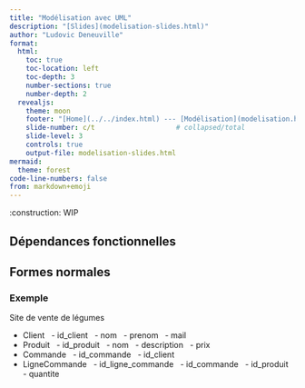 ```yaml
---
title: "Modélisation avec UML"
description: "[Slides](modelisation-slides.html)"
author: "Ludovic Deneuville"
format: 
  html:
    toc: true
    toc-location: left
    toc-depth: 3
    number-sections: true
    number-depth: 2
  revealjs:
    theme: moon
    footer: "[Home](../../index.html) --- [Modélisation](modelisation.html)"
    slide-number: c/t                    # collapsed/total
    slide-level: 3
    controls: true
    output-file: modelisation-slides.html
mermaid:
  theme: forest
code-line-numbers: false
from: markdown+emoji
---
```


:construction: WIP

## Dépendances fonctionnelles

## Formes normales


### Exemple

Site de vente de légumes

- Client
  - id_client
  - nom
  - prenom
  - mail
- Produit
  - id_produit
  - nom
  - description
  - prix
- Commande
  - id_commande
  - id_client
- LigneCommande
  - id_ligne_commande
  - id_commande
  - id_produit
  - quantite
